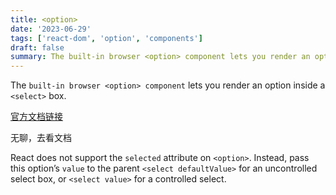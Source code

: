 ```yaml
---
title: <option>
date: '2023-06-29'
tags: ['react-dom', 'option', 'components']
draft: false
summary: The built-in browser <option> component lets you render an option inside a <select> box.
---
```


The `built-in browser <option> component` lets you render an option inside a `<select>` box.

[官方文档链接](https://react.dev/reference/react-dom/components/option)

无聊，去看文档

React does not support the `selected` attribute on `<option>`. Instead, pass this option’s `value` to the parent `<select defaultValue>` for an uncontrolled select box, or `<select value>` for a controlled select.
